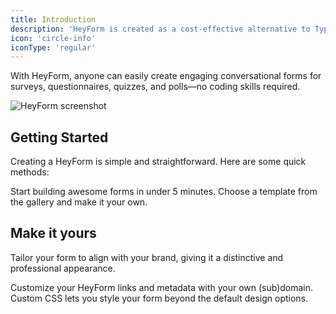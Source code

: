 ```yaml
---
title: Introduction
description: 'HeyForm is created as a cost-effective alternative to Typeform and offers an improved user experience compared to Google Forms.'
icon: 'circle-info'
iconType: 'regular'
---
```


With HeyForm, anyone can easily create engaging conversational forms for surveys, questionnaires, quizzes, and polls—no coding skills required.

<Frame>
  <img src="/images/screenshot.webp" alt="HeyForm screenshot" />
</Frame>

## Getting Started

Creating a HeyForm is simple and straightforward. Here are some quick methods:

<CardGroup>
  <Card title="Quickstart" icon="pen-to-square" href="/quickstart">
    Start building awesome forms in under 5 minutes.
  </Card>

  <Card title="Templates" icon="images" href="https://heyform.net/templates" target="_blank">
    Choose a template from the gallery and make it your own.
  </Card>
</CardGroup>

## Make it yours

Tailor your form to align with your brand, giving it a distinctive and professional appearance.

<CardGroup>
  <Card title="Custom Domain" icon="globe" href="/features/custom-domain">
    Customize your HeyForm links and metadata with your own (sub)domain.
  </Card>

  <Card title="Custom CSS" icon="css3" href="/features/custom-css">
    Custom CSS lets you style your form beyond the default design options.
  </Card>
</CardGroup>